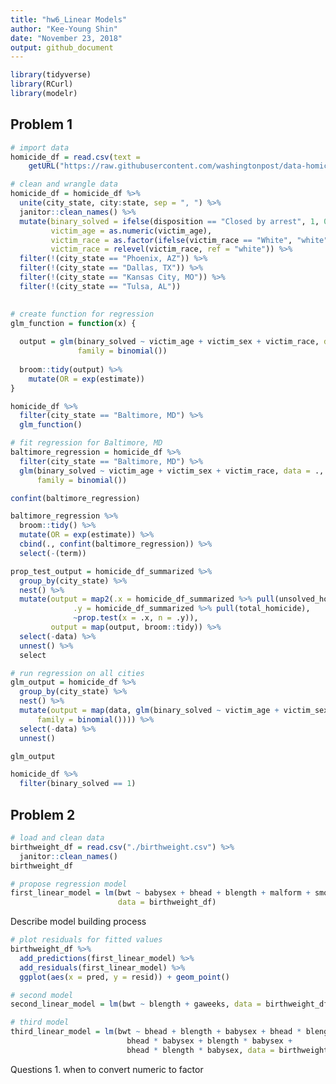 ```yaml
---
title: "hw6_Linear Models"
author: "Kee-Young Shin"
date: "November 23, 2018"
output: github_document
---
```


```r
library(tidyverse)
library(RCurl)
library(modelr)
```

## Problem 1
```r
# import data
homicide_df = read.csv(text = 
    getURL("https://raw.githubusercontent.com/washingtonpost/data-homicides/master/homicide-data.csv"))
```

```r
# clean and wrangle data 
homicide_df = homicide_df %>% 
  unite(city_state, city:state, sep = ", ") %>% 
  janitor::clean_names() %>% 
  mutate(binary_solved = ifelse(disposition == "Closed by arrest", 1, 0),
         victim_age = as.numeric(victim_age),
         victim_race = as.factor(ifelse(victim_race == "White", "white", "non-white")),
         victim_race = relevel(victim_race, ref = "white")) %>% 
  filter(!(city_state == "Phoenix, AZ")) %>% 
  filter(!(city_state == "Dallas, TX")) %>% 
  filter(!(city_state == "Kansas City, MO")) %>% 
  filter(!(city_state == "Tulsa, AL"))
  
```

```r
# create function for regression
glm_function = function(x) {
  
  output = glm(binary_solved ~ victim_age + victim_sex + victim_race, data = x,
               family = binomial())
  
  broom::tidy(output) %>% 
    mutate(OR = exp(estimate))
}

homicide_df %>% 
  filter(city_state == "Baltimore, MD") %>% 
  glm_function()
```


```r
# fit regression for Baltimore, MD
baltimore_regression = homicide_df %>% 
  filter(city_state == "Baltimore, MD") %>% 
  glm(binary_solved ~ victim_age + victim_sex + victim_race, data = ., 
      family = binomial()) 

confint(baltimore_regression)

baltimore_regression %>% 
  broom::tidy() %>% 
  mutate(OR = exp(estimate)) %>% 
  cbind(., confint(baltimore_regression)) %>% 
  select(-(term))
```

```r
prop_test_output = homicide_df_summarized %>% 
  group_by(city_state) %>% 
  nest() %>% 
  mutate(output = map2(.x = homicide_df_summarized %>% pull(unsolved_homicide), 
              .y = homicide_df_summarized %>% pull(total_homicide), 
              ~prop.test(x = .x, n = .y)),
         output = map(output, broom::tidy)) %>% 
  select(-data) %>% 
  unnest() %>% 
  select

# run regression on all cities 
glm_output = homicide_df %>% 
  group_by(city_state) %>% 
  nest() %>% 
  mutate(output = map(data, glm(binary_solved ~ victim_age + victim_sex + victim_race, data = data, 
      family = binomial()))) %>% 
  select(-data) %>% 
  unnest()

glm_output

homicide_df %>% 
  filter(binary_solved == 1)


```

## Problem 2
```r
# load and clean data 
birthweight_df = read.csv("./birthweight.csv") %>% 
  janitor::clean_names() 
birthweight_df
```
```r
# propose regression model
first_linear_model = lm(bwt ~ babysex + bhead + blength + malform + smoken, 
                        data = birthweight_df)
```
Describe model building process

```r
# plot residuals for fitted values
birthweight_df %>% 
  add_predictions(first_linear_model) %>% 
  add_residuals(first_linear_model) %>% 
  ggplot(aes(x = pred, y = resid)) + geom_point()
```
```r
# second model
second_linear_model = lm(bwt ~ blength + gaweeks, data = birthweight_df)

# third model 
third_linear_model = lm(bwt ~ bhead + blength + babysex + bhead * blength + 
                          bhead * babysex + blength * babysex + 
                          bhead * blength * babysex, data = birthweight_df)

```


Questions
1. when to convert numeric to factor
